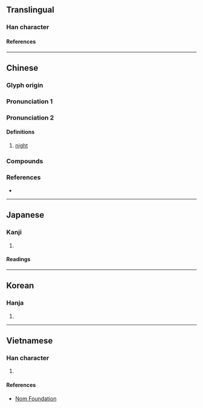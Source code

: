 {{character info/new}}
==Translingual==

===Han character===
{{Han char|rn=72|rad=日|as=10|sn=14|four=67080|canj=ABAC|ids=⿰日冥}}

====References====
{{Han ref|kx=0498.370|dkj=14083|dj=0867.150|hdz=21531.050|uh=669D}}

----

==Chinese==
{{zh-forms}}

===Glyph origin===
{{Han etym}}

===Pronunciation 1===
{{zh-see|冥|v}}

===Pronunciation 2===
{{zh-pron
|m=míng,mìng,1nb=Mainland,2nb=Taiwan
|c=ming6
|mn=kh,zz:mê/qz,tp,xm:mî
|mn-t=mê5
|mc=2
|oc=2
|cat=n
}}

====Definitions====
{{zh-hanzi}}

# {{lb|zh|literary|or|Min Nan}} [[night]]

===Compounds===
{{zh-der|日暝|昏暝|晝暝|晦暝|暝子|暝色|年暝|明年暝|暝晡|暝頓|昨暝|暝時:mê--sî|暗暝頓|昨年暝|暝昏|前暝|暗暝|無暝無日|半暝:buáng-màng}}

===References===
* {{R:yue:Hanzi}}

{{zh-cat|Night}}

----

==Japanese==

===Kanji===
{{ja-kanji|grade=|rs=日10}}

# {{rfdef|ja|sort=日10}}

====Readings====
{{ja-readings
|on=めい, べい, みょう
|kun=くらい
}}

----

==Korean==

===Hanja===
{{ko-hanja|명}}

# {{rfdef|ko|sort=日10}}

----

==Vietnamese==

===Han character===
{{vi-readings|rs=日10|reading=minh}}

# {{rfdef|vi|sort=日10}}

====References====
* [http://nomfoundation.org/common/nom_details.php?codepoint=669d Nom Foundation]